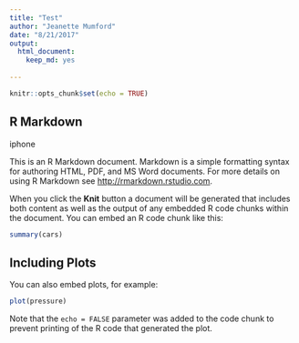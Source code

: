 ```yaml
---
title: "Test"
author: "Jeanette Mumford"
date: "8/21/2017"
output:
  html_document:
    keep_md: yes
 
---
```

  
```r
knitr::opts_chunk$set(echo = TRUE)
```

## R Markdown

iphone

This is an R Markdown document. Markdown is a simple formatting syntax for authoring HTML, PDF, and MS Word documents. For more details on using R Markdown see <http://rmarkdown.rstudio.com>.

When you click the **Knit** button a document will be generated that includes both content as well as the output of any embedded R code chunks within the document. You can embed an R code chunk like this:

```r
summary(cars)
```

## Including Plots

You can also embed plots, for example:

```r
plot(pressure)
```

Note that the `echo = FALSE` parameter was added to the code chunk to prevent printing of the R code that generated the plot.
